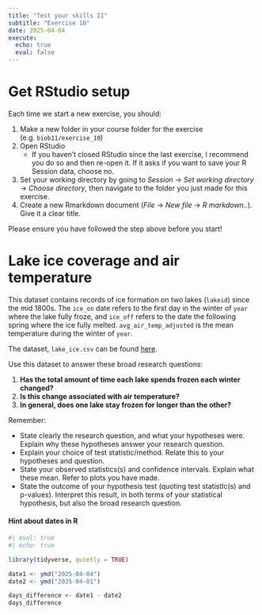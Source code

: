 ```yaml
---
title: "Test your skills II"
subtitle: "Exercise 10"
date: 2025-04-04
execute:
  echo: true
  eval: false
---
```


# Get RStudio setup

Each time we start a new exercise, you should:

1. Make a new folder in your course folder for the exercise (e.g. `biob11/exercise_10`)
2. Open RStudio
    - If you haven't closed RStudio since the last exercise, I recommend you do so and then re-open it. If it asks if you want to save your R Session data, choose no.
3. Set your working directory by going to *Session* -> *Set working directory* -> *Choose directory*, then navigate to the folder you just made for this exercise.
4. Create a new Rmarkdown document (*File* -> *New file* -> *R markdown..*). Give it a clear title.

Please ensure you have followed the step above before you start!

# Lake ice coverage and air temperature

This dataset contains records of ice formation on two lakes (`lakeid`) since the mid 1800s. The `ice_on` date refers to the first day in the winter of `year` where the lake fully froze, and `ice_off` refers to the date the following spring where the ice fully melted. `avg_air_temp_adjusted` is the mean temperature during the winter of `year`.

The dataset, `lake_ice.csv` can be found [here](https://github.com/irmoodie/teaching_datasets/blob/main/ice_cover/lake_ice.csv).

Use this dataset to answer these broad research questions: 

1. **Has the total amount of time each lake spends frozen each winter changed?**
2. **Is this change associated with air temperature?**
3. **In general, does one lake stay frozen for longer than the other?**

Remember:

- State clearly the research question, and what your hypotheses were. Explain why these hypotheses answer your research question.
- Explain your choice of test statistic/method. Relate this to your hypotheses and question.
- State your observed statistics(s) and confidence intervals. Explain what these mean. Refer to plots you have made.
- State the outcome of your hypothesis test (quoting test statistIc(s) and p-values). Interpret this result, in both terms of your statistical hypothesis, but also the broad research question.

::: {.callout-note collapse="true" icon="false"}
#### Hint about dates in R

```r
#| eval: true
#| echo: true

library(tidyverse, quietly = TRUE)

date1 <- ymd("2025-04-04")
date2 <- ymd("2025-04-01")

days_difference <- date1 - date2
days_difference

```
:::